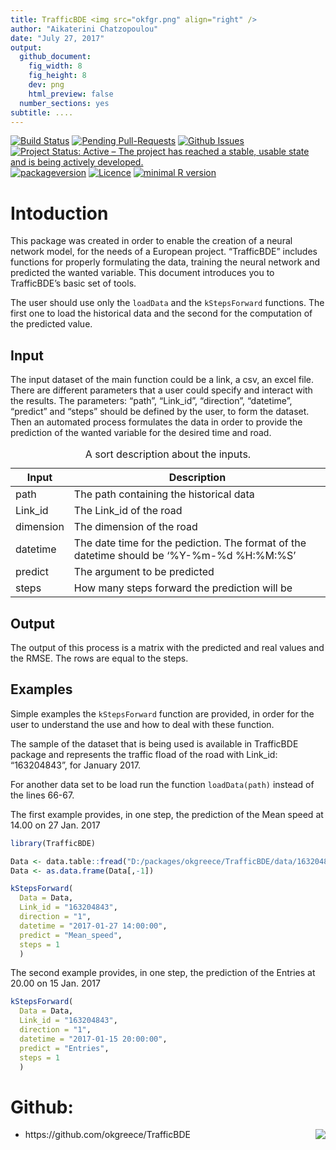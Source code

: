 ```yaml
---
title: TrafficBDE <img src="okfgr.png" align="right" />
author: "Aikaterini Chatzopoulou"
date: "July 27, 2017"
output:
  github_document:
    fig_width: 8
    fig_height: 8
    dev: png
    html_preview: false
  number_sections: yes
subtitle: ....
---
```


[![Build Status](https://travis-ci.org/okgreece/TrafficBDE.svg?branch=master)](https://travis-ci.org/okgreece/TrafficBDE)
[![Pending Pull-Requests](http://githubbadges.herokuapp.com/okgreece/TrafficBDE/pulls.svg)](https://github.com/okgreece/TrafficBDE/pulls)
[![Github Issues](http://githubbadges.herokuapp.com/okgreece/TrafficBDE/issues.svg)](https://github.com/okgreece/TrafficBDE/issues)
[![Project Status: Active – The project has reached a stable, usable state and is being actively developed.](http://www.repostatus.org/badges/latest/active.svg)](http://www.repostatus.org/#active)
[![packageversion](https://img.shields.io/badge/Package%20version-0.0.0.9000-orange.svg?style=flat-square)](commits/master)
[![Licence](https://img.shields.io/badge/licence-GPL--2-blue.svg)](https://www.gnu.org/licenses/old-licenses/gpl-2.0.html)
[![minimal R version](https://img.shields.io/badge/R%3E%3D-3.1-6666ff.svg)](https://cran.r-project.org/)

# Intoduction

This package was created in order to enable the creation of a neural network model, for the needs of a European project. “TrafficBDE” includes functions for properly formulating the data, training the neural network and predicted the wanted variable. This document introduces you to TrafficBDE's basic set of tools.

The user should use only the `loadData` and the `kStepsForward` functions. The first one to load the historical data and the second for the computation of the predicted value.

## Input

The input dataset of the main function could be a link, a csv, an excel file. There are different parameters that a user could specify and interact with the results. The parameters: "path", "Link_id", "direction", "datetime", "predict" and "steps" should be defined by the user, to form the dataset. Then an automated process formulates the data in order to provide the prediction of the wanted variable for the desired time and road.

+-------------+--------------------------------------------------------------------------------------------+
| Input       | Description                                                                                |
+=============+============================================================================================+
| path        | The path containing the historical data                                                    |
+-------------+--------------------------------------------------------------------------------------------+
| Link_id     | The Link_id of the road                                                                    |
+-------------+--------------------------------------------------------------------------------------------+
| dimension   | The dimension of the road                                                                  |
+-------------+--------------------------------------------------------------------------------------------+
| datetime    | The date time for the pediction. The format of the datetime should be '%Y-%m-%d %H:%M:%S'  |
+-------------+--------------------------------------------------------------------------------------------+
| predict     | The argument to be predicted                                                               |
+-------------+--------------------------------------------------------------------------------------------+
| steps       | How many steps forward the prediction will be                                              |
+-------------+--------------------------------------------------------------------------------------------+

Table: A sort description about the inputs.  

## Output
The output of this process is a matrix with the predicted and real values and the RMSE. The rows are equal to the steps.

## Examples
Simple examples the `kStepsForward` function are provided, in order for the user to understand the use and how to deal with these function.

The sample of the dataset that is being used is available in TrafficBDE package and represents the traffic fload of the road with Link_id: "163204843", for January 2017.

For another data set to be load run the function `loadData(path)` instead of the lines 66-67.

The first example provides, in one step, the prediction of the Mean speed at 14.00 on 27 Jan. 2017

```r
library(TrafficBDE)

Data <- data.table::fread("D:/packages/okgreece/TrafficBDE/data/163204843_1.csv")
Data <- as.data.frame(Data[,-1])

kStepsForward(
  Data = Data,
  Link_id = "163204843",
  direction = "1",
  datetime = "2017-01-27 14:00:00",
  predict = "Mean_speed",
  steps = 1
  )
```

The second example provides, in one step, the prediction of the Entries at 20.00 on 15 Jan. 2017

```r
kStepsForward(
  Data = Data,
  Link_id = "163204843",
  direction = "1",
  datetime = "2017-01-15 20:00:00",
  predict = "Entries",
  steps = 1
  )
```

# Github:

+ https://github.com/okgreece/TrafficBDE
<img src="okfgr.png" align="right" />